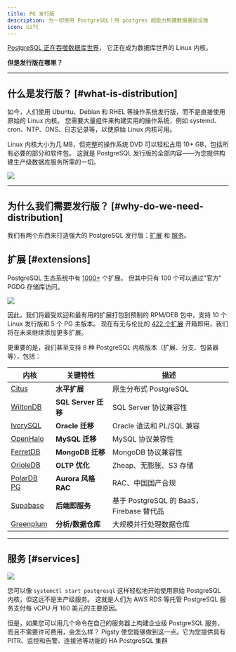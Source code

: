 ```yaml
---
title: PG 发行版
description: 为一切使用 PostgreSQL！用 postgres 超能力构建数据基础设施
icon: Gift
---
```


[PostgreSQL 正在吞噬数据库世界](https://medium.com/@fengruohang/postgres-is-eating-the-database-world-157c204dcfc4)，
它正在成为数据库世界的 Linux 内核。

**但是发行版在哪里？**

--------

## 什么是发行版？ [#what-is-distribution]

如今，人们使用 Ubuntu、Debian 和 RHEL 等操作系统发行版，而不是直接使用原始的 Linux 内核。
您需要大量组件来构建实用的操作系统，例如 systemd、cron、NTP、DNS、日志记录等，以使原始 Linux 内核可用。

Linux 内核大小为几 MB，但完整的操作系统 DVD 可以轻松占用 10+ GB，包括所有必要的部分和软件包。
这就是 PostgreSQL 发行版的全部内容——为您提供构建生产级数据库服务所需的一切。

![](/img/pigsty/kernel-distro.jpg)


--------

## 为什么我们需要发行版？ [#why-do-we-need-distribution]

我们有两个东西来打造强大的 PostgreSQL 发行版：[扩展](#extensions) 和 [服务](#services)。


## 扩展 [#extensions]

PostgreSQL 生态系统中有 [1000+](https://gist.github.com/joelonsql/e5aa27f8cc9bd22b8999b7de8aee9d47) 个扩展。
但其中只有 100 个可以通过"官方" PGDG 存储库访问。

![](/img/pigsty/ecosystem.gif)

因此，我们将最受欢迎和最有用的扩展打包到预制的 RPM/DEB 包中，支持 10 个 Linux 发行版和 5 个 PG 主版本。
现在有无与伦比的 [422 个扩展](/zh/pgsql/extension) 开箱即用，我们将在未来继续添加更多扩展。

更重要的是，我们甚至支持 8 种 PostgreSQL 内核版本（扩展、分支、包装器等），包括：

| 内核                                      | 关键特性                 | 描述                                     |
|------------------------------------------|-------------------------|------------------------------------------|
| [Citus](/zh/feat/kernel#citus)          | **水平扩展**             | 原生分布式 PostgreSQL                    |
| [WiltonDB](/zh/feat/kernel#babelfish)   | **SQL Server 迁移**      | SQL Server 协议兼容性                   |
| [IvorySQL](/zh/feat/kernel#ivorysql)    | **Oracle 迁移**          | Oracle 语法和 PL/SQL 兼容               |
| [OpenHalo](/zh/feat/kernel#openhalo)    | **MySQL 迁移**           | MySQL 协议兼容性                        |
| [FerretDB](/zh/ferret)                  | **MongoDB 迁移**         | MongoDB 协议兼容性                      |
| [OrioleDB](/zh/feat/kernel#orioledb)    | **OLTP 优化**            | Zheap、无膨胀、S3 存储                  |
| [PolarDB PG](/zh/feat/kernel#polardb)   | **Aurora 风格 RAC**      | RAC、中国国产合规                        |
| [Supabase](/zh/feat/kernel#supabase)    | **后端即服务**           | 基于 PostgreSQL 的 BaaS，Firebase 替代品 |
| [Greenplum](/zh/feat/kernel#greenplum)  | **分析/数据仓库**        | 大规模并行处理数据仓库                   |



--------

## 服务 [#services]

![](/img/pigsty/infra.png)

您可以像 `systemctl start postgresql` 这样轻松地开始使用原始 PostgreSQL 内核，但这远不是生产级服务。
这就是人们为 AWS RDS 等托管 PostgreSQL 服务支付每 vCPU·月 160 美元的主要原因。

但是，如果您可以用几个命令在自己的服务器上构建企业级 PostgreSQL 服务，而且不需要许可费用，会怎么样？
Pigsty 使您能够做到这一点。它为您提供具有 PITR、监控和告警、连接池等功能的 HA PostgreSQL 集群